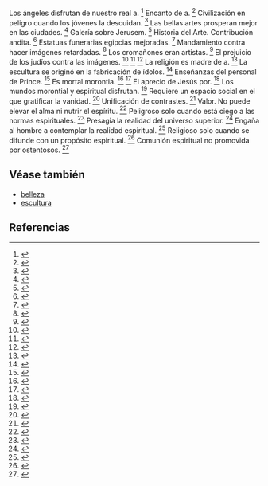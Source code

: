 Los ángeles disfrutan de nuestro real a. <ref>{{lib|LU|38|2,1}}</ref> Encanto de a. <ref>{{lib|LU|2|7|8}}</ref> Civilización en peligro cuando los jóvenes la descuidan. <ref>{{lib|LU|111|4|4}}</ref> Las bellas artes prosperan mejor en las ciudades. <ref>{{lib|LU|68|6|5}}</ref> Galería sobre Jerusem. <ref>{{lib|LU|46|5|30}}</ref> Historia del Arte. Contribución andita. <ref>{{lib|LU|78|5|8}}</ref> Estatuas funerarias egipcias mejoradas. <ref>{{lib|LU|95|2|4-5}}</ref> Mandamiento contra hacer imágenes retardadas. <ref>{{lib|LU|88|2|5-6}}</ref> Los cromañones eran artistas. <ref>{{lib|LU|80|3|7}}</ref> El prejuicio de los judíos contra las imágenes. <ref>{{lib|LU|96|5|5}}</ref> <ref>{{lib|LU|142|3|12}}</ref> <ref>{{lib|LU|185|1|3}}</ref> La religión es madre de a. <ref>{{lib|LU|5|5|5}}</ref> La escultura se originó en la fabricación de ídolos. <ref>{{lib|LU|92|3|6}}</ref> Enseñanzas del personal de Prince. <ref>{{lib|LU|66|5|23-27}}</ref> Es mortal morontia. <ref>{{lib|LU|195|7|15}}</ref> <ref>{{lib|LU|196|3|30}}</ref> El aprecio de Jesús por. <ref>{{lib|LU|142|4|2-3}}</ref> Los mundos morontial y espiritual disfrutan. <ref>{{lib|LU|44|0|2}}</ref> Requiere un espacio social en el que gratificar la vanidad. <ref>{{lib|LU|68|2|10}}</ref> Unificación de contrastes. <ref>{{lib|LU|56|10|3-4}}</ref> Valor. No puede elevar el alma ni nutrir el espíritu. <ref>{{lib|LU|84|8|4}}</ref> Peligroso solo cuando está ciego a las normas espirituales. <ref>{{lib|LU|195|7|16}}</ref> Presagia la realidad del universo superior. <ref>{{lib|LU|48|7|23}}</ref> Engaña al hombre a contemplar la realidad espiritual. <ref>{{lib|LU|5|4|4}}</ref> Religioso solo cuando se difunde con un propósito espiritual. <ref>{{lib|LU|101|9|4}}</ref> Comunión espiritual no promovida por ostentosos. <ref>{{lib|LU|167|6|6}}</ref> 

== Véase también ==

* [[belleza]]
* [[escultura]]


== Referencias ==

<references />
